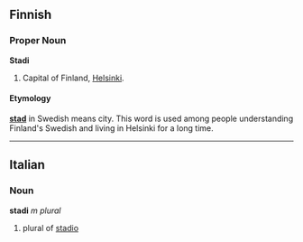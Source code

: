 ==Finnish==
===Proper Noun===
'''Stadi'''

#{{slang}} Capital of Finland, [[Helsinki]].

====Etymology====
'''[[stad]]''' in Swedish means city. This word is used among people understanding Finland's Swedish and living in Helsinki for a long time.

----

==Italian==
===Noun===
'''stadi''' ''m plural''

# plural of [[stadio]]